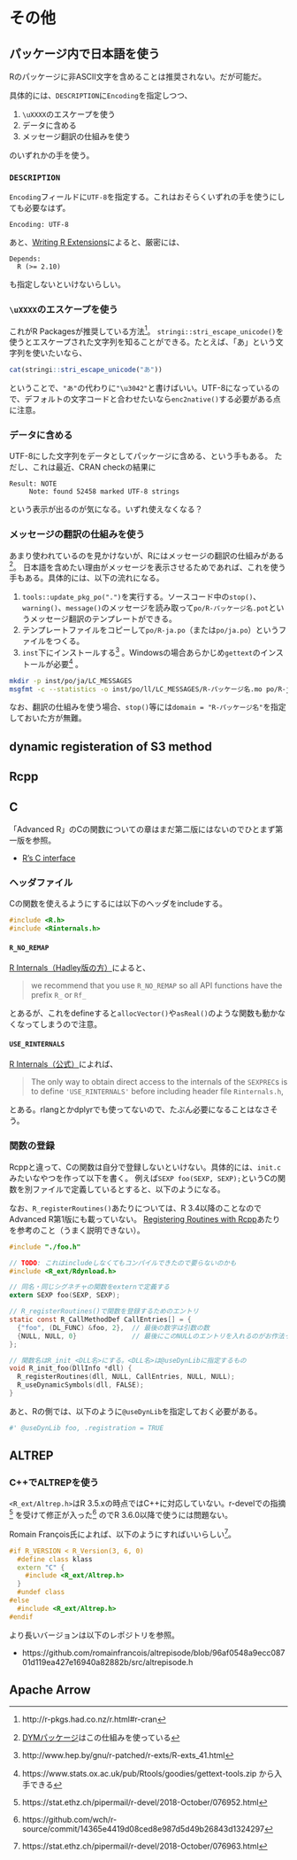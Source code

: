 # その他

## パッケージ内で日本語を使う

Rのパッケージに非ASCII文字を含めることは推奨されない。だが可能だ。

具体的には、`DESCRIPTION`に`Encoding`を指定しつつ、

1. `\uXXXX`のエスケープを使う
2. データに含める
3. メッセージ翻訳の仕組みを使う

のいずれかの手を使う。

### `DESCRIPTION`

`Encoding`フィールドに`UTF-8`を指定する。これはおそらくいずれの手を使うにしても必要なはず。

```
Encoding: UTF-8
```

あと、[Writing R Extensions](http://www.hep.by/gnu/r-patched/r-exts/R-exts_35.html)によると、厳密には、

```
Depends:
  R (>= 2.10)
```

も指定しないといけないらしい。

### `\uXXXX`のエスケープを使う

これがR Packagesが推奨している方法^[http://r-pkgs.had.co.nz/r.html#r-cran]。
`stringi::stri_escape_unicode()`を使うとエスケープされた文字列を知ることができる。たとえば、「あ」という文字列を使いたいなら、

```r
cat(stringi::stri_escape_unicode("あ"))
```

ということで、`"あ"`の代わりに`"\u3042"`と書けばいい。UTF-8になっているので、デフォルトの文字コードと合わせたいなら`enc2native()`する必要がある点に注意。

### データに含める

UTF-8にした文字列をデータとしてパッケージに含める、という手もある。
ただし、これは最近、CRAN checkの結果に

```
Result: NOTE
     Note: found 52458 marked UTF-8 strings 
```

という表示が出るのが気になる。いずれ使えなくなる？

### メッセージの翻訳の仕組みを使う

あまり使われているのを見かけないが、Rにはメッセージの翻訳の仕組みがある^[[DYMパッケージ](https://github.com/kos59125/DYM)はこの仕組みを使っている]。
日本語を含めたい理由がメッセージを表示させるためであれば、これを使う手もある。具体的には、以下の流れになる。

1. `tools::update_pkg_po(".")`を実行する。ソースコード中の`stop()`、`warning()`、`message()`のメッセージを読み取って`po/R-パッケージ名.pot`というメッセージ翻訳のテンプレートができる。
2. テンプレートファイルをコピーして`po/R-ja.po`（または`po/ja.po`）というファイルをつくる。
3. `inst`下にインストールする^[http://www.hep.by/gnu/r-patched/r-exts/R-exts_41.html] 。Windowsの場合あらかじめ`gettext`のインストールが必要^[ https://www.stats.ox.ac.uk/pub/Rtools/goodies/gettext-tools.zip から入手できる] 。
```sh
mkdir -p inst/po/ja/LC_MESSAGES
msgfmt -c --statistics -o inst/po/ll/LC_MESSAGES/R-パッケージ名.mo po/R-ja.po
```

なお、翻訳の仕組みを使う場合、`stop()`等には`domain = "R-パッケージ名"`を指定しておいた方が無難。

## dynamic registeration of S3 method

## Rcpp

## C

「Advanced R」のCの関数についての章はまだ第二版にはないのでひとまず第一版を参照。

* [R's C interface](https://adv-r.had.co.nz/C-interface.html)

### ヘッダファイル

Cの関数を使えるようにするには以下のヘッダをincludeする。

```c
#include <R.h>
#include <Rinternals.h>
```

#### `R_NO_REMAP`

[R Internals（Hadley版の方）](https://github.com/hadley/r-internals/blob/cca966e7eaaf7758b13901f8a90b67acc0f789e2/README.md#r-internals)によると、

> we recommend that you use `R_NO_REMAP` so all API functions have the prefix `R_` or `Rf_`

とあるが、これをdefineすると`allocVector()`や`asReal()`のような関数も動かなくなってしまうので注意。

#### `USE_RINTERNALS`

[R Internals（公式）](https://cran.r-project.org/doc/manuals/r-release/R-ints.html#The-write-barrier)によれば、

> The only way to obtain direct access to the internals of the `SEXPREC`s is to define `'USE_RINTERNALS'` before including header file `Rinternals.h`,

とある。rlangとかdplyrでも使ってないので、たぶん必要になることはなさそう。

### 関数の登録

Rcppと違って、Cの関数は自分で登録しないといけない。具体的には、`init.c`みたいなやつを作って以下を書く。
例えば`SEXP foo(SEXP, SEXP);`というCの関数を別ファイルで定義しているとすると、以下のようになる。

なお、`R_registerRoutines()`あたりについては、R 3.4以降のことなのでAdvanced R第1版にも載っていない。
[Registering Routines with Rcpp](https://ironholds.org/registering-routines/)あたりを参考のこと（うまく説明できない）。

```c
#include "./foo.h"

// TODO: これはincludeしなくてもコンパイルできたので要らないのかも
#include <R_ext/Rdynload.h>

// 同名・同じシグネチャの関数をexternで定義する
extern SEXP foo(SEXP, SEXP);

// R_registerRoutines()で関数を登録するためのエントリ
static const R_CallMethodDef CallEntries[] = {
  {"foo", (DL_FUNC) &foo, 2},  // 最後の数字は引数の数
  {NULL, NULL, 0}              // 最後にこのNULLのエントリを入れるのがお作法っぽい
};

// 関数名はR_init_<DLL名>にする。<DLL名>は@useDynLibに指定するもの
void R_init_foo(DllInfo *dll) {
  R_registerRoutines(dll, NULL, CallEntries, NULL, NULL);
  R_useDynamicSymbols(dll, FALSE);
}
```

あと、Rの側では、以下のように`@useDynLib`を指定しておく必要がある。

```r
#' @useDynLib foo, .registration = TRUE
```


## ALTREP

### C++でALTREPを使う

`<R_ext/Altrep.h>`はR 3.5.xの時点ではC++に対応していない。r-develでの指摘^[https://stat.ethz.ch/pipermail/r-devel/2018-October/076952.html] を受けて修正が入った^[https://github.com/wch/r-source/commit/14365e4419d08ced8e987d5d49b26843d1324297] のでR 3.6.0以降で使うには問題ない。

Romain François氏によれば、以下のようにすればいいらしい^[https://stat.ethz.ch/pipermail/r-devel/2018-October/076963.html]。

```cpp
#if R_VERSION < R_Version(3, 6, 0)
  #define class klass
  extern "C" {
    #include <R_ext/Altrep.h>
  }
  #undef class
#else
  #include <R_ext/Altrep.h>
#endif
```

より長いバージョンは以下のレポジトリを参照。

* https://github.com/romainfrancois/altrepisode/blob/96af0548a9ecc08701d119ea427e16940a82882b/src/altrepisode.h


## Apache Arrow

